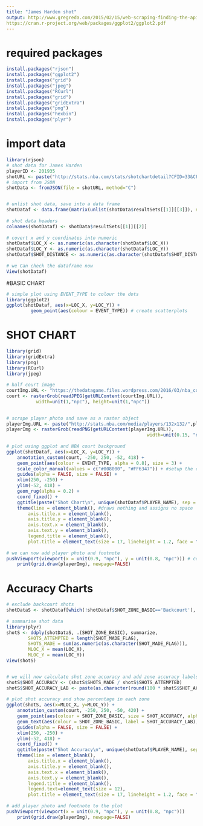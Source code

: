```yaml
---
title: "James Harden shot"
output: http://www.gregreda.com/2015/02/15/web-scraping-finding-the-api/
https://cran.r-project.org/web/packages/ggplot2/ggplot2.pdf
---
```



# required packages
```r
install.packages("rjson")
install.packages("ggplot2")
install.packages("grid")
install.packages("jpeg")
install.packages("RCurl")
install.packages("grid")
install.packages("gridExtra")
install.packages("png")
install.packages("hexbin")
install.packages("plyr")

```

# import data
```r
library(rjson)
# shot data for James Harden
playerID <- 201935
shotURL <- paste("http://stats.nba.com/stats/shotchartdetail?CFID=33&CFPARAMS=2014-15&ContextFilter=&ContextMeasure=FGA&DateFrom=&DateTo=&GameID=&GameSegment=&LastNGames=0&LeagueID=00&Location=&MeasureType=Base&Month=0&OpponentTeamID=0&Outcome=&PaceAdjust=N&PerMode=PerGame&Period=0&PlayerID=",playerID,"&PlayerPosition=&PlusMinus=N&Position=&Rank=N&RookieYear=&Season=2014-15&SeasonSegment=&SeasonType=Regular+Season&TeamID=0&VsConference=&VsDivision=&mode=Advanced&showDetails=0&showShots=1&showZones=0", sep = "")
# import from JSON
shotData <- fromJSON(file = shotURL, method="C")


# unlist shot data, save into a data frame
shotDataf <- data.frame(matrix(unlist(shotData$resultSets[[1]][[3]]), ncol=24, byrow = TRUE))
 
# shot data headers
colnames(shotDataf) <- shotData$resultSets[[1]][[2]]
 
# covert x and y coordinates into numeric
shotDataf$LOC_X <- as.numeric(as.character(shotDataf$LOC_X))
shotDataf$LOC_Y <- as.numeric(as.character(shotDataf$LOC_Y))
shotDataf$SHOT_DISTANCE <- as.numeric(as.character(shotDataf$SHOT_DISTANCE))
 
# we Can check the dataframe now
View(shotDataf)
```
#BASIC CHART
```r
# simple plot using EVENT_TYPE to colour the dots
library(ggplot2)
ggplot(shotDataf, aes(x=LOC_X, y=LOC_Y)) +
         geom_point(aes(colour = EVENT_TYPE)) # create scatterplots
```
# SHOT CHART
```r
library(grid)
library(gridExtra)
library(png)
library(RCurl)
library(jpeg)
 
# half court image
courtImg.URL <- "https://thedatagame.files.wordpress.com/2016/03/nba_court.jpg"
court <- rasterGrob(readJPEG(getURLContent(courtImg.URL)),
           width=unit(1,"npc"), height=unit(1,"npc"))
 

# scrape player photo and save as a raster object
playerImg.URL <- paste("http://stats.nba.com/media/players/132x132/",playerID,".png", sep="")
playerImg <- rasterGrob(readPNG(getURLContent(playerImg.URL)), 
                                                    width=unit(0.15, "npc"), height=unit(0.15, "npc"))
 
# plot using ggplot and NBA court background
ggplot(shotDataf, aes(x=LOC_X, y=LOC_Y)) +  
    annotation_custom(court, -250, 250, -52, 418) +
    geom_point(aes(colour = EVENT_TYPE, alpha = 0.8), size = 3) +
    scale_color_manual(values = c("#008000", "#FF6347")) + #setup the color
    guides(alpha = FALSE, size = FALSE) +
    xlim(250, -250) +
    ylim(-52, 418) +
    geom_rug(alpha = 0.2) +
    coord_fixed() +
    ggtitle(paste("Shot Chart\n", unique(shotDataf$PLAYER_NAME), sep = "")) +
    theme(line = element_blank(), #draws nothing and assigns no space
        axis.title.x = element_blank(),
        axis.title.y = element_blank(),
        axis.text.x = element_blank(),
        axis.text.y = element_blank(),
        legend.title = element_blank(),
        plot.title = element_text(size = 17, lineheight = 1.2, face = "bold"))
 
# we can now add player photo and footnote 
pushViewport(viewport(x = unit(0.9, "npc"), y = unit(0.8, "npc"))) # construct a viewpoint
    print(grid.draw(playerImg), newpage=FALSE)


```



# Accuracy Charts
```r
# exclude backcourt shots
shotDataS <- shotDataf[which(!shotDataf$SHOT_ZONE_BASIC=='Backcourt'), ]
 
# summarise shot data
library(plyr)
shotS <- ddply(shotDataS, .(SHOT_ZONE_BASIC), summarize, 
        SHOTS_ATTEMPTED = length(SHOT_MADE_FLAG),
        SHOTS_MADE = sum(as.numeric(as.character(SHOT_MADE_FLAG))),
        MLOC_X = mean(LOC_X),
        MLOC_Y = mean(LOC_Y))
View(shotS)


# we will now calculate shot zone accuracy and add zone accuracy labels
shotS$SHOT_ACCURACY <- (shotS$SHOTS_MADE / shotS$SHOTS_ATTEMPTED)
shotS$SHOT_ACCURACY_LAB <- paste(as.character(round(100 * shotS$SHOT_ACCURACY, 1)), "%", sep="")
 
# plot shot accuracy and show percentage in each zone
ggplot(shotS, aes(x=MLOC_X, y=MLOC_Y)) + 
    annotation_custom(court, -250, 250, -50, 420) +
    geom_point(aes(colour = SHOT_ZONE_BASIC, size = SHOT_ACCURACY, alpha = 0.8), size = 8) +
    geom_text(aes(colour = SHOT_ZONE_BASIC, label = SHOT_ACCURACY_LAB), vjust = -1.2, size = 5) +
    guides(alpha = FALSE, size = FALSE) +
    xlim(250, -250) +
    ylim(-52, 418) +
    coord_fixed() +
    ggtitle(paste("Shot Accuracy\n", unique(shotDataf$PLAYER_NAME), sep = "")) +
    theme(line = element_blank(),
        axis.title.x = element_blank(),
        axis.title.y = element_blank(),
        axis.text.x = element_blank(),
        axis.text.y = element_blank(),
        legend.title = element_blank(),
        legend.text=element_text(size = 12),
        plot.title = element_text(size = 17, lineheight = 1.2, face = "bold"))
     
# add player photo and footnote to the plot
pushViewport(viewport(x = unit(0.9, "npc"), y = unit(0.8, "npc")))
    print(grid.draw(playerImg), newpage=FALSE)
    
```


